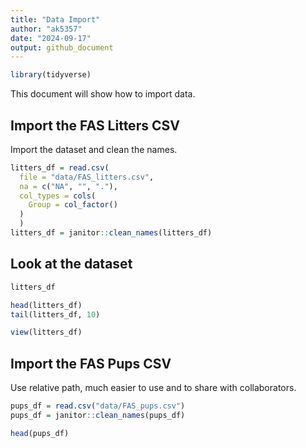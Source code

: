 ```yaml
---
title: "Data Import"
author: "ak5357"
date: "2024-09-17"
output: github_document
---
```


```r
library(tidyverse)
```

This document will show how to import data.


## Import the FAS Litters CSV

Import the dataset and clean the names.

```r
litters_df = read.csv(
  file = "data/FAS_litters.csv",
  na = c("NA", "", "."),
  col_types = cols(
    Group = col_factor()
  )
  )
litters_df = janitor::clean_names(litters_df)
```

## Look at the dataset

```r
litters_df

head(litters_df)
tail(litters_df, 10)
```

```r
view(litters_df)
```


## Import the FAS Pups CSV

Use relative path, much easier to use and to share with collaborators.

```r
pups_df = read.csv("data/FAS_pups.csv")
pups_df = janitor::clean_names(pups_df)

head(pups_df)
```







